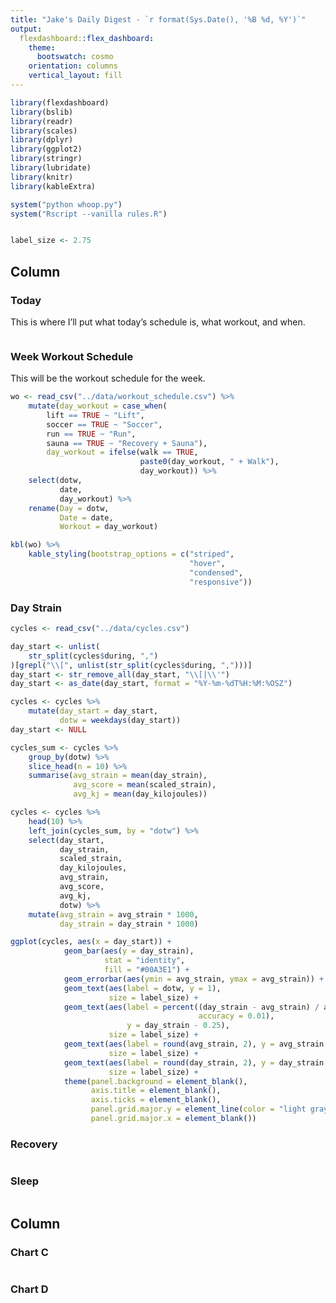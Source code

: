 ```yaml
---
title: "Jake's Daily Digest - `r format(Sys.Date(), '%B %d, %Y')`"
output: 
  flexdashboard::flex_dashboard:
    theme:
      bootswatch: cosmo
    orientation: columns
    vertical_layout: fill
---
```



```r
library(flexdashboard)
library(bslib)
library(readr)
library(scales)
library(dplyr)
library(ggplot2)
library(stringr)
library(lubridate)
library(knitr)
library(kableExtra)

system("python whoop.py")
system("Rscript --vanilla rules.R")


label_size <- 2.75
```

Column {data-width=650 .tabset}
-----------------------------------------------------------------------

### Today

This is where I'll put what today's schedule is, what workout, and when. 

```r

```

### Week Workout Schedule

This will be the workout schedule for the week.

```r
wo <- read_csv("../data/workout_schedule.csv") %>% 
    mutate(day_workout = case_when(
        lift == TRUE ~ "Lift",
        soccer == TRUE ~ "Soccer",
        run == TRUE ~ "Run",
        sauna == TRUE ~ "Recovery + Sauna"),
        day_workout = ifelse(walk == TRUE, 
                             paste0(day_workout, " + Walk"),
                             day_workout)) %>% 
    select(dotw,
           date, 
           day_workout) %>% 
    rename(Day = dotw,
           Date = date,
           Workout = day_workout)

kbl(wo) %>%
    kable_styling(bootstrap_options = c("striped", 
                                        "hover", 
                                        "condensed", 
                                        "responsive"))
```

### Day Strain

```r
cycles <- read_csv("../data/cycles.csv")

day_start <- unlist(
    str_split(cycles$during, ",")
)[grepl("\\[", unlist(str_split(cycles$during, ",")))]
day_start <- str_remove_all(day_start, "\\[|\\'")
day_start <- as_date(day_start, format = "%Y-%m-%dT%H:%M:%OSZ")

cycles <- cycles %>% 
    mutate(day_start = day_start,
           dotw = weekdays(day_start))
day_start <- NULL

cycles_sum <- cycles %>% 
    group_by(dotw) %>% 
    slice_head(n = 10) %>% 
    summarise(avg_strain = mean(day_strain),
              avg_score = mean(scaled_strain),
              avg_kj = mean(day_kilojoules))

cycles <- cycles %>%
    head(10) %>% 
    left_join(cycles_sum, by = "dotw") %>% 
    select(day_start, 
           day_strain,
           scaled_strain,
           day_kilojoules,
           avg_strain,
           avg_score,
           avg_kj,
           dotw) %>% 
    mutate(avg_strain = avg_strain * 1000,
           day_strain = day_strain * 1000)

ggplot(cycles, aes(x = day_start)) +
            geom_bar(aes(y = day_strain), 
                     stat = "identity",
                     fill = "#00A3E1") + 
            geom_errorbar(aes(ymin = avg_strain, ymax = avg_strain)) + 
            geom_text(aes(label = dotw, y = 1),
                      size = label_size) + 
            geom_text(aes(label = percent((day_strain - avg_strain) / avg_strain, 
                                          accuracy = 0.01), 
                          y = day_strain - 0.25),
                      size = label_size) +
            geom_text(aes(label = round(avg_strain, 2), y = avg_strain + 0.25),
                      size = label_size) + 
            geom_text(aes(label = round(day_strain, 2), y = day_strain + 0.25),
                      size = label_size) + 
            theme(panel.background = element_blank(),
                  axis.title = element_blank(),
                  axis.ticks = element_blank(),
                  panel.grid.major.y = element_line(color = "light gray"),
                  panel.grid.major.x = element_blank())

```

### Recovery

```r

```

### Sleep

```r

```

Column {data-width=350}
-----------------------------------------------------------------------

### Chart C

```r

```

### Chart D

```r

```

